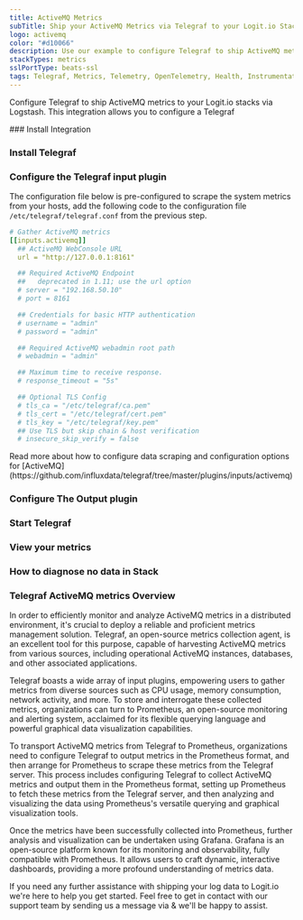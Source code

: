 ```yaml
---
title: ActiveMQ Metrics
subTitle: Ship your ActiveMQ Metrics via Telegraf to your Logit.io Stack
logo: activemq
color: "#d10066"
description: Use our example to configure Telegraf to ship ActiveMQ metrics to your Logit.io stacks. Configure Telegraf to send ActiveMQ metrics to Logstash or Elastic.
stackTypes: metrics
sslPortType: beats-ssl
tags: Telegraf, Metrics, Telemetry, OpenTelemetry, Health, Instrumentation, ActiveMQ, Prometheus, Messaging, JMS, Message Broker, Java Message Service, Activemq
---
```


Configure Telegraf to ship ActiveMQ metrics to your Logit.io stacks via Logstash. 
This integration allows you to configure a Telegraf

<Steps>
  ### Install Integration
  <InstallIntegration/>

### Install Telegraf

<InstallTelegraf />

### Configure the Telegraf input plugin

The configuration file below is pre-configured to scrape the system metrics from your hosts, add the following code to the configuration file `/etc/telegraf/telegraf.conf` from the previous step.

```yaml copy
# Gather ActiveMQ metrics
[[inputs.activemq]]
  ## ActiveMQ WebConsole URL
  url = "http://127.0.0.1:8161"

  ## Required ActiveMQ Endpoint
  ##   deprecated in 1.11; use the url option
  # server = "192.168.50.10"
  # port = 8161

  ## Credentials for basic HTTP authentication
  # username = "admin"
  # password = "admin"

  ## Required ActiveMQ webadmin root path
  # webadmin = "admin"

  ## Maximum time to receive response.
  # response_timeout = "5s"

  ## Optional TLS Config
  # tls_ca = "/etc/telegraf/ca.pem"
  # tls_cert = "/etc/telegraf/cert.pem"
  # tls_key = "/etc/telegraf/key.pem"
  ## Use TLS but skip chain & host verification
  # insecure_skip_verify = false
```

<Callout type="info">
  Read more about how to configure data scraping and configuration options for [ActiveMQ](https://github.com/influxdata/telegraf/tree/master/plugins/inputs/activemq)
</Callout>

### Configure The Output plugin

<TelegrafOutputPlugin />

### Start Telegraf

<StartTelegraf />

### View your metrics
<LaunchStack source="ActiveMQ_Metrics_via_Telegraf" utmMedium="metrics" utmCampaign="telegraf-ActiveMQ-metrics" />

### How to diagnose no data in Stack

<DiagnoseNoData />

</Steps>

### Telegraf ActiveMQ metrics Overview

In order to efficiently monitor and analyze ActiveMQ metrics in a distributed environment, it's crucial to deploy a reliable and proficient 
metrics management solution. Telegraf, an open-source metrics collection agent, is an excellent tool for this purpose, capable of harvesting 
ActiveMQ metrics from various sources, including operational ActiveMQ instances, databases, and other associated applications.

Telegraf boasts a wide array of input plugins, empowering users to gather metrics from diverse sources such as CPU usage, memory consumption, 
network activity, and more. To store and interrogate these collected metrics, organizations can turn to Prometheus, an open-source monitoring 
and alerting system, acclaimed for its flexible querying language and powerful graphical data visualization capabilities.

To transport ActiveMQ metrics from Telegraf to Prometheus, organizations need to configure Telegraf to output metrics in the Prometheus format, 
and then arrange for Prometheus to scrape these metrics from the Telegraf server. This process includes configuring Telegraf to collect ActiveMQ 
metrics and output them in the Prometheus format, setting up Prometheus to fetch these metrics from the Telegraf server, and then analyzing and 
visualizing the data using Prometheus's versatile querying and graphical visualization tools.

Once the metrics have been successfully collected into Prometheus, further analysis and visualization can be undertaken using Grafana. Grafana 
is an open-source platform known for its monitoring and observability, fully compatible with Prometheus. It allows users to craft dynamic, 
interactive dashboards, providing a more profound understanding of metrics data.

If you need any further assistance with shipping your log data to Logit.io we're here to help you get started. Feel free to get in contact with 
our support team by sending us a message via <IntercomButton text="live chat" /> & we'll be happy to assist.
